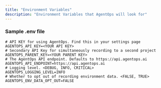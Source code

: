 ```yaml
---
title: "Environment Variables"
description: "Environment Variables that AgentOps will look for"
---
```


### Sample .env file

```.env
# API KEY for using AgentOps. Find this in your settings page
AGENTOPS_API_KEY=<YOUR API KEY>
# Secondary API Key for simultaneously recording to a second project
AGENTOPS_PARENT_KEY=<YOUR PARENT KEY>
# The AgentOps API endpoint. Defaults to https://api.agentops.ai
AGENTOPS_API_ENDPOINT=https://api.agentops.ai
# Logging level. <DEBUG, INFO, CRITICAL>
AGENTOPS_LOGGING_LEVEL=INFO
# Whether to opt out of recording environment data. <FALSE, TRUE>
AGENTOPS_ENV_DATA_OPT_OUT=FALSE
```